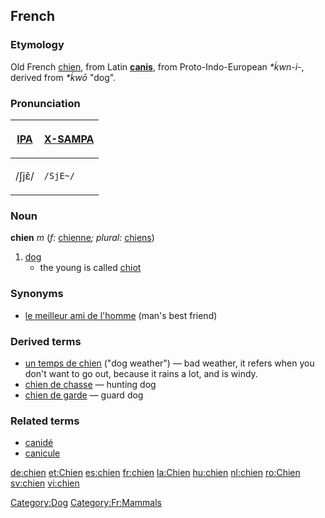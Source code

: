==French==
===Etymology===
Old French [[chien]], from Latin '''[[canis]]''', from Proto-Indo-European ''*ḱwn-i-'', derived from ''*ḱwō'' "dog".
[[Category:Dog]]  [[Category:Fr:Mammals]]
===Pronunciation===
{| border=1 cellpadding=5
! [[w:International Phonetic Alphabet|IPA]] !! [[w:X-SAMPA|X-SAMPA]]
|-
| /ʃjɛ̃/ || <tt>/SjE~/</tt>
|}
<!-- There is a French SAMPA, but it uses e~ for nasal vowels -->

===Noun===
'''chien''' ''m'' (''f:'' [[chienne]]''; plural:'' [[chiens]])
# [[dog]]
#* the young is called [[chiot]]

===Synonyms===
*[[le meilleur ami de l'homme]] (man's best friend)

===Derived terms===
* [[un temps de chien]] ("dog weather") — bad weather, it refers when you don't want to go out, because it rains a lot, and is windy.
* [[chien de chasse]] — hunting dog
* [[chien de garde]] — guard dog

===Related terms===
*[[canidé]]
*[[canicule]]

[[de:chien]]
[[et:Chien]]
[[es:chien]]
[[fr:chien]]
[[la:Chien]]
[[hu:chien]]
[[nl:chien]]
[[ro:Chien]]
[[sv:chien]]
[[vi:chien]]
